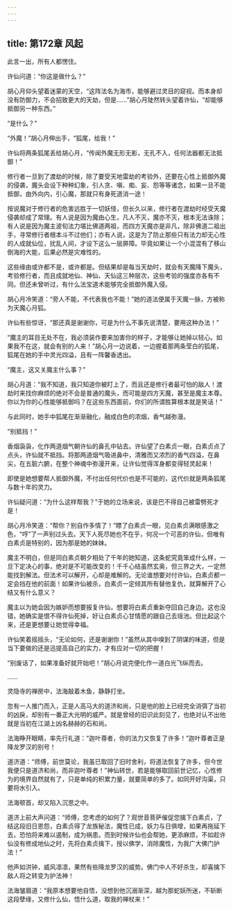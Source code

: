 ```yaml
---
---
---
```

title: 第172章 风起
---





此言一出，所有人都愣住。

许仙问道：“你这是做什么？”

胡心月仰头望着迷蒙的天空，“这阵法名为海市，能够避过灵目的窥视。而本身却没有防御力，不会招致更大的天劫，但是……”胡心月陡然转头望着许仙，“却能够抵御另一种东西。”

“是什么？”

“外魔！”胡心月伸出手，“狐尾，给我！”

许仙将两条狐尾丢给胡心月，“传闻外魔无形无影，无孔不入，任何法器都无法抵御！”

修行者一旦到了渡劫的时候，除了要受天地雷劫的考验外，还要在心性上抵御外魔的侵袭，魔头会设下种种幻象，引人贪、嗔、痴、妄、怨等等诸念，如果一旦不能抵御，由外向内，引心魔，那就只有身死道消一途！

按说魔对于修行者的危害远胜于一切妖怪，但长久以来，修行者在渡劫时经受天魔侵袭却成了常理。有人说是因为魔由心生，凡人不灭，魔亦不灭，根本无法诛除；有人说是因为魔主波旬法力堪比佛道两祖，而四方天魔亦是非凡，除非佛道二祖出手，寻常修行者根本斗不过他们；亦有人说，这是为了防止那些只有法力却无心性的人成就仙位，扰乱人间，才设下这么一层屏障。毕竟如果让一个小混混有了移山倒海的大能，后果必然是灾难性的。

这些缘由或许都不是，或许都是。但结果却是每当天劫时，就会有天魔降下魔头，考验修行者，而且成就地仙、神仙、天仙这三种层次，这些考验的强度亦各有不同。但还未曾听过，有什么法宝道术能够完全抵御外魔入侵。

胡心月冷笑道：“旁人不能，不代表我也不能！”她的道法便属于天魔一脉，方被称为天魔心月狐。

许仙有些惊讶，“那还真是谢谢你，可是为什么不事先说清楚，要用这种办法！”

“魔主的耳目无处不在，我必须装作要来加害你的样子，才能够让她掉以轻心。如果我不在这，就会有别的人来！”胡心月一边说着，一边握着那两条莹白的狐尾，狐尾在她的手中灵光四溢，且有一阵馨香透出。

“魔主，这又关魔主什么事？”

胡心月道：“我不知道，我只知道你被盯上了，而且还是修行者最可怕的敌人！渡劫时来找你麻烦的绝对不会是普通的魔头，而可能是四方天魔，甚至是魔主本尊。你以为你的心性能够抵御吗？在这些东西面前，你们的所谓胜算根本就是笑话！”

与此同时，她手中狐尾在渐渐融化，融成白色的浓烟，香气越弥漫。

“别抵挡！”

香烟袅袅，化作两道烟气朝许仙的鼻孔中钻去。许仙望了白素贞一眼，白素贞点了点头，许仙就不抵挡。将那两道烟气吸进鼻中，清雅而又浓烈的香气四溢，在鼻尖，在五脏六腑，在整个神魂中弥漫开来，让许仙觉得浑身都变得轻灵起来！

即使是她想要帮人抵御外魔，不付出任何代价也是不可能的，这代价就是两条狐尾与数十年的灵力。

许仙疑问道：“为什么这样帮我？”于她的立场来说，该是巴不得自己被雷劈死才是！

胡心月冷笑道：“帮你？别自作多情了！”瞟了白素贞一眼，见白素贞满眼感激之色，“哼”了一声别过头去。天下人死尽她也不在乎，何况一个可恶的许仙，但唯有白素贞是特别的，因为那是她的妹妹。

魔主不明白，但是同白素贞朝夕相处了千年的她知道，这条蛇究竟笨成什么样，一旦下定决心的事，绝对是不可能改变的！千千心结虽然玄奥，但三界之大，一定然能找到解法。但法术可以解开，心却是难解的。无论谁想要对付许仙，白素贞都一定会挡在他的前面！如果许仙被杀，白素贞一定倾其所有替他复仇，就算解开了心结又有什么意义？

魔主以为她会因为嫉妒而想要报复许仙，想要将白素贞重新夺回自己身边。这也没错，她确实是恨不得许仙死掉，好让白素贞心甘情愿的跟自己去瑶池。但比起这个来，还是更想要让她觉得幸福。

许仙笑着摇摇头，“无论如何，还是谢谢你！”虽然从其中嗅到了阴谋的味道，但是当下要做的还是迅提高自己的实力，才有应对一切的把握！

“别废话了，如果准备好就开始吧！”胡心月说完便化作一道白光飞纵而去。

……

灵隐寺的禅房中，法海敲着木鱼，静静打坐。

忽有一人推门而入，正是人高马大的道济和尚，只是他的脸上已经完全消弭了当初的凶戾，却别有一番正大光明的威严。就是曾经的旧识此刻见了，也绝对认不出他就是当初在江湖上凶名赫赫的石和尚。

法海睁开眼睛，率先行礼道：“迦叶尊者，你的法力又恢复了许多！”迦叶尊者正是降龙罗汉的别号！

道济道：“师傅，前世莫论，我虽已取回了旧时舍利，将道法恢复了许多，但今世我便只是道济和尚，而非迦叶尊者！”神仙转世，若是能够取回前世记忆，心性修为的境界自然就有了，只是单纯的积累力量，就要简单的多了。如同开好沟渠，只要将水引入。

法海顿首，却又陷入沉思之中。

道济上前大声问道：“师傅，您考虑的如何了？观世音菩萨催促您擒下白素贞，了结这段旧日恩怨，白素贞得了龙族秘法，魔性已成，妖力与日俱增，如果再拖延下去，恐怕将来难以遏制，成为祸患。而到时候许仙也会帮她，更添麻烦，不如趁许仙没有修成地仙之时，先将白素贞擒下，授以佛学，消除魔性，为我广大佛门护法！”

他声如洪钟，威风凛凛，果然有些降龙罗汉的威势。佛门中人不好杀生，却喜擒下敌人将之转变为护法神！

法海皱眉道：“我原本想要他自悟，没想到他沉溺渐深，越为那蛇妖所迷，不斩断这段孽缘，又修什么仙，悟什么道，取我的禅杖来！”